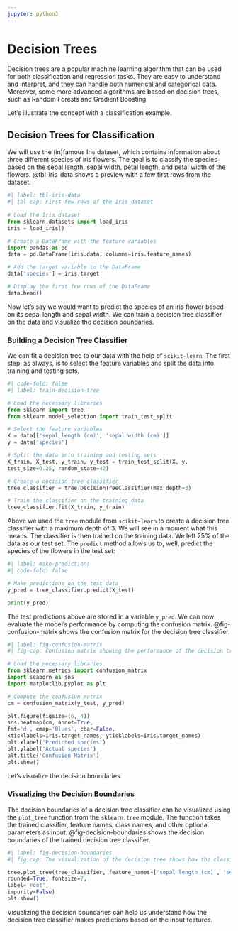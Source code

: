 ```yaml
---
jupyter: python3
---
```


# Decision Trees

Decision trees are a popular machine learning algorithm that can be used for both classification and regression tasks. They are easy to understand and interpret, and they can handle both numerical and categorical data.
Moreover, some more advanced algorithms are based on decision trees, such as Random Forests and Gradient Boosting.

Let's illustrate the concept with a classification example.

## Decision Trees for Classification

We will use the (in)famous Iris dataset, which contains information about three different species of iris flowers. The goal is to classify the species based on the sepal length, sepal width, petal length, and petal width of the flowers.
@tbl-iris-data shows a preview with a few first rows from the dataset.

```python
#| label: tbl-iris-data
#| tbl-cap: First few rows of the Iris dataset
 
# Load the Iris dataset
from sklearn.datasets import load_iris
iris = load_iris()

# Create a DataFrame with the feature variables
import pandas as pd
data = pd.DataFrame(iris.data, columns=iris.feature_names)

# Add the target variable to the DataFrame
data['species'] = iris.target

# Display the first few rows of the DataFrame
data.head()
```

Now let's say we would want to predict the species of an iris flower based on its sepal length and sepal width. We can train a decision tree classifier on the data and visualize the decision boundaries.

### Building a Decision Tree Classifier

We can fit a decision tree to our data with the help of `scikit-learn`. The first step, as always, is to select the feature variables and split the data into training and testing sets.

```python
#| code-fold: false
#| label: train-decision-tree

# Load the necessary libraries
from sklearn import tree
from sklearn.model_selection import train_test_split

# Select the feature variables
X = data[['sepal length (cm)', 'sepal width (cm)']]
y = data['species']

# Split the data into training and testing sets
X_train, X_test, y_train, y_test = train_test_split(X, y, 
test_size=0.25, random_state=42)

# Create a decision tree classifier
tree_classifier = tree.DecisionTreeClassifier(max_depth=3)

# Train the classifier on the training data
tree_classifier.fit(X_train, y_train)
```

Above we used the `tree` module from `scikit-learn` to create a decision tree classifier with a maximum depth of 3. We will see in a moment what this means. The classifier is then trained on the training data. We left 25% of the data as our test set. The `predict` method allows us to, well, predict the species of the flowers in the test set:

```python
#| label: make-predictions
#| code-fold: false

# Make predictions on the test data
y_pred = tree_classifier.predict(X_test)

print(y_pred)
```

The test predictions above are stored in a variable `y_pred`. We can now evaluate the model's performance by computing the confusion matrix. @fig-confusion-matrix shows the confusion matrix for the decision tree classifier.

```python
#| label: fig-confusion-matrix
#| fig-cap: Confusion matrix showing the performance of the decision tree classifier on the test data.

# Load the necessary libraries
from sklearn.metrics import confusion_matrix
import seaborn as sns
import matplotlib.pyplot as plt

# Compute the confusion matrix
cm = confusion_matrix(y_test, y_pred)

plt.figure(figsize=(6, 4))
sns.heatmap(cm, annot=True, 
fmt='d', cmap='Blues', cbar=False, 
xticklabels=iris.target_names, yticklabels=iris.target_names)
plt.xlabel('Predicted species')
plt.ylabel('Actual species')
plt.title('Confusion Matrix')
plt.show()
```

Let's visualize the decision boundaries.

### Visualizing the Decision Boundaries

The decision boundaries of a decision tree classifier can be visualized using the `plot_tree` function from the `sklearn.tree` module. The function takes the trained classifier, feature names, class names, and other optional parameters as input. @fig-decision-boundaries shows the decision boundaries of the trained decision tree classifier.

```python
#| label: fig-decision-boundaries
#| fig-cap: The visualization of the decision tree shows how the classification predictions are made based on the input features. Each node represents a decision based on a feature, and the color represents the predicted class.

tree.plot_tree(tree_classifier, feature_names=['sepal length (cm)', 'sepal width (cm)'], class_names=iris.target_names, filled=True,
rounded=True, fontsize=7,
label='root',
impurity=False)
plt.show()
```

Visualizing the decision boundaries can help us understand how the decision tree classifier makes predictions based on the input features.
